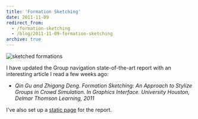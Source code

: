 ```yaml
---
title: 'Formation Sketching'
date: 2011-11-09
redirect_from:
  - /formation-sketching
  - /blog/2011-11-09-formation-sketching
archive: true
---
```


![sketched formations](./sketched-formations.jpg)

I have updated the Group navigation state-of-the-art report with an interesting
article I read a few weeks ago:

- _Qin Gu and Zhigang Deng. Formation Sketching: An Approach to Stylize Groups
  in Crowd Simulation. In Graphics Interface. University Houston, Delmar Thomson
  Learning, 2011_

I've also set up a [static page](/group-navigation-state-of-the-art-report/) for
the report.
